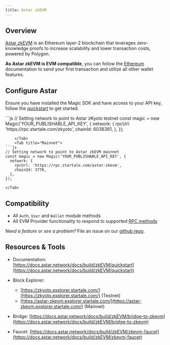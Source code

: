 ---
title: Astar zkEVM
---

## Overview

[Astar zkEVM](https://astar.network/) is an Ethereum layer-2 blockchain that leverages zero-knowledge proofs to increase scalability and lower transaction costs, powered by Polygon.

**As Astar zkEVM is EVM compatible**, you can follow the [Ethereum](/docs/blockchains/featured-chains/ethereum/javascript) documentation to send your first transaction and utilize all other wallet features.

## Configure Astar

Ensure you have installed the Magic SDK and have access to your API key, follow the [quickstart](/docs/home/quickstart/cli) to get started.

<Tabs>
    <Tab title="Testnet">
```js
// Setting network to point to Astar zKyoto testnet
const magic = new Magic('YOUR_PUBLISHABLE_API_KEY', {
  network: {
    rpcUrl: 'https://rpc.startale.com/zkyoto',
    chainId: 6038361,
  },
});

````
    </Tab>
    <Tab title="Mainnet">
```js
// Setting network to point to Astar zkEVM mainnet
const magic = new Magic('YOUR_PUBLISHABLE_API_KEY', {
  network: {
    rpcUrl: 'https://rpc.startale.com/astar-zkevm',
    chainId: 3776,
  },
});
````

    </Tab>

</Tabs>

## Compatibility

- All `Auth`, `User` and `Wallet` module methods
- All EVM Provider functionality to respond to supported [RPC methods](/docs/embedded-wallet/api/client-side-sdks/web#evm-rpc-methods)

_Need a feature or see a problem?_ File an issue on our [github repo](https://github.com/magiclabs/magic-js).

## Resources & Tools

- Documentation: [https://docs.astar.network/docs/build/zkEVM/quickstart](https://docs.astar.network/docs/build/zkEVM/quickstart)
- Block Explorer:

  - [https://zkyoto.explorer.startale.com/](https://zkyoto.explorer.startale.com/) (Testnet)
  - [https://astar-zkevm.explorer.startale.com/](https://astar-zkevm.explorer.startale.com/) (Mainnet)

- Bridge: [https://docs.astar.network/docs/build/zkEVM/bridge-to-zkevm](https://docs.astar.network/docs/build/zkEVM/bridge-to-zkevm)
- Faucet: [https://docs.astar.network/docs/build/zkEVM/zkevm-faucet](https://docs.astar.network/docs/build/zkEVM/zkevm-faucet)
